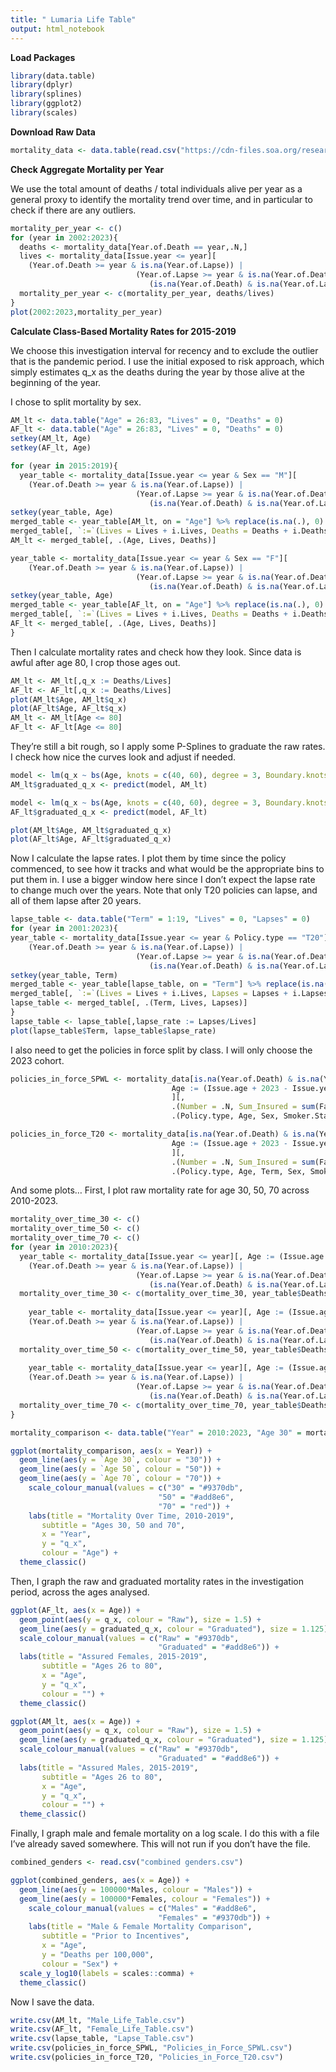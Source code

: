 ---
title: " Lumaria Life Table"
output: html_notebook
---

**Load Packages**

```{r}
library(data.table)
library(dplyr)
library(splines)
library(ggplot2)
library(scales)
```

**Download Raw Data**

```{r}
mortality_data <- data.table(read.csv("https://cdn-files.soa.org/research/srcsc/2024-srcsc-superlife-inforce-dataset.csv", skip = 3))
```

**Check Aggregate Mortality per Year**

We use the total amount of deaths / total individuals alive per year as a general proxy to identify the mortality trend over time, and in particular to check if there are any outliers.

```{r}
mortality_per_year <- c()
for (year in 2002:2023){
  deaths <- mortality_data[Year.of.Death == year,.N,]
  lives <- mortality_data[Issue.year <= year][
    (Year.of.Death >= year & is.na(Year.of.Lapse)) |
                            (Year.of.Lapse >= year & is.na(Year.of.Death) |
                               (is.na(Year.of.Death) & is.na(Year.of.Lapse))), .N]
  mortality_per_year <- c(mortality_per_year, deaths/lives)
}
plot(2002:2023,mortality_per_year)
```

**Calculate Class-Based Mortality Rates for 2015-2019**

We choose this investigation interval for recency and to exclude the outlier that is the pandemic period. I use the initial exposed to risk approach, which simply estimates q_x as the deaths during the year by those alive at the beginning of the year.

I chose to split mortality by sex.

```{r}
AM_lt <- data.table("Age" = 26:83, "Lives" = 0, "Deaths" = 0)
AF_lt <- data.table("Age" = 26:83, "Lives" = 0, "Deaths" = 0)
setkey(AM_lt, Age)
setkey(AF_lt, Age)

for (year in 2015:2019){
  year_table <- mortality_data[Issue.year <= year & Sex == "M"][
    (Year.of.Death >= year & is.na(Year.of.Lapse)) |
                            (Year.of.Lapse >= year & is.na(Year.of.Death) |
                               (is.na(Year.of.Death) & is.na(Year.of.Lapse))),][, Age := (Issue.age + year - Issue.year)][,                                            .(Lives = .N, Deaths = sum(Year.of.Death == year & !is.na(Year.of.Death))),                                                             Age]
setkey(year_table, Age)
merged_table <- year_table[AM_lt, on = "Age"] %>% replace(is.na(.), 0)
merged_table[, `:=`(Lives = Lives + i.Lives, Deaths = Deaths + i.Deaths)]
AM_lt <- merged_table[, .(Age, Lives, Deaths)]

year_table <- mortality_data[Issue.year <= year & Sex == "F"][
    (Year.of.Death >= year & is.na(Year.of.Lapse)) |
                            (Year.of.Lapse >= year & is.na(Year.of.Death) |
                               (is.na(Year.of.Death) & is.na(Year.of.Lapse))),][, Age := (Issue.age + year - Issue.year)][,                                            .(Lives = .N, Deaths = sum(Year.of.Death == year & !is.na(Year.of.Death))),                                                             Age]
setkey(year_table, Age)
merged_table <- year_table[AF_lt, on = "Age"] %>% replace(is.na(.), 0)
merged_table[, `:=`(Lives = Lives + i.Lives, Deaths = Deaths + i.Deaths)]
AF_lt <- merged_table[, .(Age, Lives, Deaths)]
}
```

Then I calculate mortality rates and check how they look. Since data is awful after age 80, I crop those ages out.

```{r}
AM_lt <- AM_lt[,q_x := Deaths/Lives]
AF_lt <- AF_lt[,q_x := Deaths/Lives]
plot(AM_lt$Age, AM_lt$q_x)
plot(AF_lt$Age, AF_lt$q_x)
AM_lt <- AM_lt[Age <= 80]
AF_lt <- AF_lt[Age <= 80]
```

They're still a bit rough, so I apply some P-Splines to graduate the raw rates. I check how nice the curves look and adjust if needed.

```{r}
model <- lm(q_x ~ bs(Age, knots = c(40, 60), degree = 3, Boundary.knots = range(Age)), data = AM_lt)
AM_lt$graduated_q_x <- predict(model, AM_lt)

model <- lm(q_x ~ bs(Age, knots = c(40, 60), degree = 3, Boundary.knots = range(Age)), data = AF_lt)
AF_lt$graduated_q_x <- predict(model, AF_lt)

plot(AM_lt$Age, AM_lt$graduated_q_x)
plot(AF_lt$Age, AF_lt$graduated_q_x)
```

Now I calculate the lapse rates. I plot them by time since the policy commenced, to see how it tracks and what would be the appropriate bins to put them in. I use a bigger window here since I don't expect the lapse rate to change much over the years. Note that only T20 policies can lapse, and all of them lapse after 20 years.

```{r}
lapse_table <- data.table("Term" = 1:19, "Lives" = 0, "Lapses" = 0)
for (year in 2001:2023){
year_table <- mortality_data[Issue.year <= year & Policy.type == "T20"][
    (Year.of.Death >= year & is.na(Year.of.Lapse)) |
                            (Year.of.Lapse >= year & is.na(Year.of.Death) |
                               (is.na(Year.of.Death) & is.na(Year.of.Lapse))),][, Term := (year - Issue.year + 1)][,.(Lives = .N,                                     Lapses = sum(Year.of.Lapse == year & !is.na(Year.of.Lapse) & is.na(Year.of.Death))), Term]
setkey(year_table, Term)
merged_table <- year_table[lapse_table, on = "Term"] %>% replace(is.na(.), 0)
merged_table[, `:=`(Lives = Lives + i.Lives, Lapses = Lapses + i.Lapses)]
lapse_table <- merged_table[, .(Term, Lives, Lapses)]
}
lapse_table <- lapse_table[,lapse_rate := Lapses/Lives]
plot(lapse_table$Term, lapse_table$lapse_rate)
```

I also need to get the policies in force split by class. I will only choose the 2023 cohort.

```{r}
policies_in_force_SPWL <- mortality_data[is.na(Year.of.Death) & is.na(Year.of.Lapse) & Policy.type == "SPWL" & Issue.year == 2023][,
                                    Age := (Issue.age + 2023 - Issue.year)
                                    ][,
                                    .(Number = .N, Sum_Insured = sum(Face.amount)),
                                    .(Policy.type, Age, Sex, Smoker.Status)]

policies_in_force_T20 <- mortality_data[is.na(Year.of.Death) & is.na(Year.of.Lapse) & Policy.type == "T20" & Issue.year == 2023][,
                                    Age := (Issue.age + 2023 - Issue.year) ][,Term := (2023 - Issue.year + 1)
                                    ][,
                                    .(Number = .N, Sum_Insured = sum(Face.amount)),
                                    .(Policy.type, Age, Term, Sex, Smoker.Status)]
```

And some plots... First, I plot raw mortality rate for age 30, 50, 70 across 2010-2023.

```{r}
mortality_over_time_30 <- c()
mortality_over_time_50 <- c()
mortality_over_time_70 <- c()
for (year in 2010:2023){
  year_table <- mortality_data[Issue.year <= year][, Age := (Issue.age + year - Issue.year)][Age == 30][
    (Year.of.Death >= year & is.na(Year.of.Lapse)) |
                            (Year.of.Lapse >= year & is.na(Year.of.Death) |
                               (is.na(Year.of.Death) & is.na(Year.of.Lapse))),][,                                            .(Lives = .N, Deaths = sum(Year.of.Death == year & !is.na(Year.of.Death))),                                                             Age]
  mortality_over_time_30 <- c(mortality_over_time_30, year_table$Deaths/year_table$Lives)
  
    year_table <- mortality_data[Issue.year <= year][, Age := (Issue.age + year - Issue.year)][Age == 50][
    (Year.of.Death >= year & is.na(Year.of.Lapse)) |
                            (Year.of.Lapse >= year & is.na(Year.of.Death) |
                               (is.na(Year.of.Death) & is.na(Year.of.Lapse))),][,                                            .(Lives = .N, Deaths = sum(Year.of.Death == year & !is.na(Year.of.Death))),                                                             Age]
  mortality_over_time_50 <- c(mortality_over_time_50, year_table$Deaths/year_table$Lives)
  
    year_table <- mortality_data[Issue.year <= year][, Age := (Issue.age + year - Issue.year)][Age == 70][
    (Year.of.Death >= year & is.na(Year.of.Lapse)) |
                            (Year.of.Lapse >= year & is.na(Year.of.Death) |
                               (is.na(Year.of.Death) & is.na(Year.of.Lapse))),][,                                            .(Lives = .N, Deaths = sum(Year.of.Death == year & !is.na(Year.of.Death))),                                                             Age]
  mortality_over_time_70 <- c(mortality_over_time_70, year_table$Deaths/year_table$Lives)
}

```

```{r}
mortality_comparison <- data.table("Year" = 2010:2023, "Age 30" = mortality_over_time_30, "Age 50" = mortality_over_time_50, "Age 70" = mortality_over_time_70)

ggplot(mortality_comparison, aes(x = Year)) + 
  geom_line(aes(y = `Age 30`, colour = "30")) +
  geom_line(aes(y = `Age 50`, colour = "50")) +
  geom_line(aes(y = `Age 70`, colour = "70")) +
    scale_colour_manual(values = c("30" = "#9370db", 
                                 "50" = "#add8e6",
                                 "70" = "red")) +
    labs(title = "Mortality Over Time, 2010-2019",
       subtitle = "Ages 30, 50 and 70",
       x = "Year",
       y = "q_x",
       colour = "Age") +
  theme_classic()
```

Then, I graph the raw and graduated mortality rates in the investigation period, across the ages analysed.

```{r}
ggplot(AF_lt, aes(x = Age)) + 
  geom_point(aes(y = q_x, colour = "Raw"), size = 1.5) + 
  geom_line(aes(y = graduated_q_x, colour = "Graduated"), size = 1.125) +
  scale_colour_manual(values = c("Raw" = "#9370db", 
                                 "Graduated" = "#add8e6")) +
  labs(title = "Assured Females, 2015-2019",
       subtitle = "Ages 26 to 80",
       x = "Age",
       y = "q_x",
       colour = "") +
  theme_classic()

ggplot(AM_lt, aes(x = Age)) + 
  geom_point(aes(y = q_x, colour = "Raw"), size = 1.5) + 
  geom_line(aes(y = graduated_q_x, colour = "Graduated"), size = 1.125) +
  scale_colour_manual(values = c("Raw" = "#9370db", 
                                 "Graduated" = "#add8e6")) +
  labs(title = "Assured Males, 2015-2019",
       subtitle = "Ages 26 to 80",
       x = "Age",
       y = "q_x",
       colour = "") +
  theme_classic()
```

Finally, I graph male and female mortality on a log scale. I do this with a file I've already saved somewhere. This will not run if you don't have the file.

```{r}
combined_genders <- read.csv("combined genders.csv")
```

```{r}
ggplot(combined_genders, aes(x = Age)) + 
  geom_line(aes(y = 100000*Males, colour = "Males")) +
  geom_line(aes(y = 100000*Females, colour = "Females")) +
    scale_colour_manual(values = c("Males" = "#add8e6", 
                                 "Females" = "#9370db")) +
    labs(title = "Male & Female Mortality Comparison",
       subtitle = "Prior to Incentives",
       x = "Age",
       y = "Deaths per 100,000",
       colour = "Sex") +
  scale_y_log10(labels = scales::comma) +
  theme_classic()
```

Now I save the data.

```{r}
write.csv(AM_lt, "Male_Life_Table.csv")
write.csv(AF_lt, "Female_Life_Table.csv")
write.csv(lapse_table, "Lapse_Table.csv")
write.csv(policies_in_force_SPWL, "Policies_in_Force_SPWL.csv")
write.csv(policies_in_force_T20, "Policies_in_Force_T20.csv")
```

